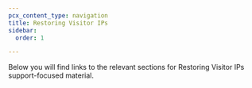 ```yaml
---
pcx_content_type: navigation
title: Restoring Visitor IPs
sidebar:
  order: 1

---
```



Below you will find links to the relevant sections for Restoring Visitor IPs support-focused material.

<DirectoryListing />
